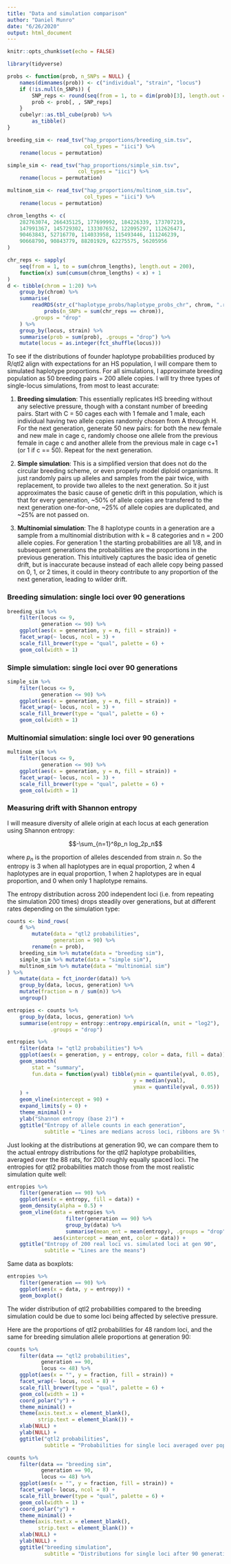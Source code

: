 ```yaml
---
title: "Data and simulation comparison"
author: "Daniel Munro"
date: "6/26/2020"
output: html_document
---
```


```r
knitr::opts_chunk$set(echo = FALSE)

library(tidyverse)
```

```r
probs <- function(prob, n_SNPs = NULL) {
    names(dimnames(prob)) <- c("individual", "strain", "locus")
    if (!is.null(n_SNPs)) {
        SNP_reps <- round(seq(from = 1, to = dim(prob)[3], length.out = n_SNPs))
        prob <- prob[, , SNP_reps]
    }
    cubelyr::as.tbl_cube(prob) %>%
        as_tibble()
}
```

```r
breeding_sim <- read_tsv("hap_proportions/breeding_sim.tsv",
                         col_types = "iici") %>%
    rename(locus = permutation)

simple_sim <- read_tsv("hap_proportions/simple_sim.tsv",
                       col_types = "iici") %>%
    rename(locus = permutation)

multinom_sim <- read_tsv("hap_proportions/multinom_sim.tsv",
                         col_types = "iici") %>%
    rename(locus = permutation)

chrom_lengths <- c(
    282763074, 266435125, 177699992, 184226339, 173707219,
    147991367, 145729302, 133307652, 122095297, 112626471,
    90463843, 52716770, 114033958, 115493446, 111246239,
    90668790, 90843779, 88201929, 62275575, 56205956
)

chr_reps <- sapply(
    seq(from = 1, to = sum(chrom_lengths), length.out = 200),
    function(x) sum(cumsum(chrom_lengths) < x) + 1
)
d <- tibble(chrom = 1:20) %>%
    group_by(chrom) %>%
    summarise(
        readRDS(str_c("haplotype_probs/haplotype_probs_chr", chrom, ".rds")) %>%
            probs(n_SNPs = sum(chr_reps == chrom)),
        .groups = "drop"
    ) %>%
    group_by(locus, strain) %>%
    summarise(prob = sum(prob), .groups = "drop") %>%
    mutate(locus = as.integer(fct_shuffle(locus)))
```

To see if the distributions of founder haplotype probabilities produced by R/qtl2 align with expectations for an HS population, I will compare them to simulated haplotype proportions. For all simulations, I approximate breeding population as 50 breeding pairs = 200 allele copies. I will try three types of single-locus simulations, from most to least accurate:

1. **Breeding simulation**: This essentially replicates HS breeding without any selective pressure, though with a constant number of breeding pairs. Start with C = 50 cages each with 1 female and 1 male, each individual having two allele copies randomly chosen from A through H. For the next generation, generate 50 new pairs: for both the new female and new male in cage c, randomly choose one allele from the previous female in cage c and another allele from the previous male in cage c+1 (or 1 if c == 50). Repeat for the next generation.

2. **Simple simulation**: This is a simplified version that does not do the circular breeding scheme, or even properly model diploid organisms. It just randomly pairs up alleles and samples from the pair twice, with replacement, to provide two alleles to the next generation. So it just approximates the basic cause of genetic drift in this population, which is that for every generation, ~50% of allele copies are transfered to the next generation one-for-one, ~25% of allele copies are duplicated, and ~25% are not passed on.

3. **Multinomial simulation**: The 8 haplotype counts in a generation are a sample from a multinomial distribution with k = 8 categories and n = 200 allele copies. For generation 1 the starting probabilities are all 1/8, and in subsequent generations the probabilities are the proportions in the previous generation. This intuitively captures the basic idea of genetic drift, but is inaccurate because instead of each allele copy being passed on 0, 1, or 2 times, it could in theory contribute to any proportion of the next generation, leading to wilder drift.

### Breeding simulation: single loci over 90 generations

```r
breeding_sim %>%
    filter(locus <= 9,
           generation <= 90) %>%
    ggplot(aes(x = generation, y = n, fill = strain)) +
    facet_wrap(~ locus, ncol = 3) +
    scale_fill_brewer(type = "qual", palette = 6) +
    geom_col(width = 1)
```

### Simple simulation: single loci over 90 generations

```r
simple_sim %>%
    filter(locus <= 9,
           generation <= 90) %>%
    ggplot(aes(x = generation, y = n, fill = strain)) +
    facet_wrap(~ locus, ncol = 3) +
    scale_fill_brewer(type = "qual", palette = 6) +
    geom_col(width = 1)
```

### Multinomial simulation: single loci over 90 generations

```r
multinom_sim %>%
    filter(locus <= 9,
           generation <= 90) %>%
    ggplot(aes(x = generation, y = n, fill = strain)) +
    facet_wrap(~ locus, ncol = 3) +
    scale_fill_brewer(type = "qual", palette = 6) +
    geom_col(width = 1)
```

### Measuring drift with Shannon entropy

I will measure diversity of allele origin at each locus at each generation using Shannon entropy:

$$-\sum_{n=1}^8p_n log_2p_n$$

where $p_n$ is the proportion of alleles descended from strain $n$. So the entropy is 3 when all haplotypes are in equal proportion, 2 when 4 haplotypes are in equal proportion, 1 when 2 haplotypes are in equal proportion, and 0 when only 1 haplotype remains.

The entropy distribution across 200 independent loci (i.e. from repeating the simulation 200 times) drops steadily over generations, but at different rates depending on the simulation type:

```r
counts <- bind_rows(
    d %>%
        mutate(data = "qtl2 probabilities",
               generation = 90) %>%
        rename(n = prob),
    breeding_sim %>% mutate(data = "breeding sim"),
    simple_sim %>% mutate(data = "simple sim"),
    multinom_sim %>% mutate(data = "multinomial sim")
) %>%
    mutate(data = fct_inorder(data)) %>%
    group_by(data, locus, generation) %>%
    mutate(fraction = n / sum(n)) %>%
    ungroup()

entropies <- counts %>%
    group_by(data, locus, generation) %>%
    summarise(entropy = entropy::entropy.empirical(n, unit = "log2"),
              .groups = "drop")

entropies %>%
    filter(data != "qtl2 probabilities") %>%
    ggplot(aes(x = generation, y = entropy, color = data, fill = data)) +
    geom_smooth(
        stat = "summary",
        fun.data = function(yval) tibble(ymin = quantile(yval, 0.05),
                                         y = median(yval),
                                         ymax = quantile(yval, 0.95))
    ) +
    geom_vline(xintercept = 90) +
    expand_limits(y = 0) +
    theme_minimal() +
    ylab("Shannon entropy (base 2)") +
    ggtitle("Entropy of allele counts in each generation",
            subtitle = "Lines are medians across loci, ribbons are 5% to 95% quantile ranges")
```

Just looking at the distributions at generation 90, we can compare them to the actual entropy distributions for the qtl2 haplotype probabilities, averaged over the 88 rats, for 200 roughly equally spaced loci. The entropies for qtl2 probabilities match those from the most realistic simulation quite well:

```r
entropies %>%
    filter(generation == 90) %>%
    ggplot(aes(x = entropy, fill = data)) +
    geom_density(alpha = 0.5) +
    geom_vline(data = entropies %>%
                   filter(generation == 90) %>%
                   group_by(data) %>%
                   summarise(mean_ent = mean(entropy), .groups = "drop"),
               aes(xintercept = mean_ent, color = data)) +
    ggtitle("Entropy of 200 real loci vs. simulated loci at gen 90",
            subtitle = "Lines are the means")
```

Same data as boxplots:

```r
entropies %>%
    filter(generation == 90) %>%
    ggplot(aes(x = data, y = entropy)) +
    geom_boxplot()
```

The wider distribution of qtl2 probabilities compared to the breeding simulation could be due to some loci being affected by selective pressure.

Here are the proportions of qtl2 probabilities for 48 random loci, and the same for breeding simulation allele proportions at generation 90:

```r
counts %>%
    filter(data == "qtl2 probabilities",
           generation == 90,
           locus <= 48) %>%
    ggplot(aes(x = "", y = fraction, fill = strain)) +
    facet_wrap(~ locus, ncol = 8) +
    scale_fill_brewer(type = "qual", palette = 6) +
    geom_col(width = 1) +
    coord_polar("y") +
    theme_minimal() +
    theme(axis.text.x = element_blank(),
          strip.text = element_blank()) +
    xlab(NULL) +
    ylab(NULL) +
    ggtitle("qtl2 probabilities",
            subtitle = "Probabilities for single loci averaged over population")

counts %>%
    filter(data == "breeding sim",
           generation == 90,
           locus <= 48) %>%
    ggplot(aes(x = "", y = fraction, fill = strain)) +
    facet_wrap(~ locus, ncol = 8) +
    scale_fill_brewer(type = "qual", palette = 6) +
    geom_col(width = 1) +
    coord_polar("y") +
    theme_minimal() +
    theme(axis.text.x = element_blank(),
          strip.text = element_blank()) +
    xlab(NULL) +
    ylab(NULL) +
    ggtitle("breeding simulation",
            subtitle = "Distributions for single loci after 90 generations")
```
